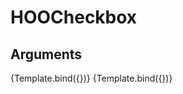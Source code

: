 
<Meta title="Atoms/Input/HOOCheckbox" component={HOOCheckbox} />

# HOOCheckbox


## Arguments

<ArgsTable of={HOOCheckbox} />


<Canvas>
  <Story
    name="Standard"
    args={
      { label: "My Checkbox" }
    }>
    {Template.bind({})}
  </Story>
</Canvas>

<Canvas>
  <Story
    name="Disbled"
    args={
      { label: "My Checkbox Disabled", disabled: true }
    }>
    {Template.bind({})}
  </Story>
</Canvas>
